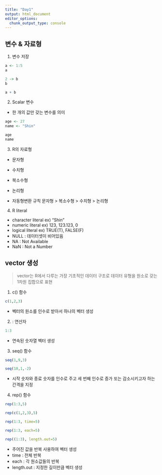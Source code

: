 ```yaml
---
title: "Day1"
output: html_document
editor_options: 
  chunk_output_type: console
---
```

## 변수 & 자료형

1. 변수 저장 
```r
a <- 1:5
a
```
```r
2 -> b
b
```
```r
a + b
```

2. Scalar 변수
  - 한 개의 값만 갖는 변수를 의미
```r
age <- 27
name <- "Shin"

age
name
```

3. R의 자료형
  - 문자형
  - 수치형
  - 복소수형
  - 논리형

* 자동형변환 규칙
문자형 > 복소수형 > 수치형 > 논리형

4. R literal
  - character literal ex) "Shin"
  - numeric literal ex) 123, 123.123, 0
  - logical literal ex) TRUE(T), FALSE(F)
  - NULL : 데이터셋이 비어있음
  - NA : Not Available
  - NaN : Not a Number

## vector 생성
> vector는 R에서 다루는 가장 기초적인 데이터 구조로 데이터 유형을 원소로 갖는 1차원 집합으로 표현

1. c() 함수
```r
c(1,2,3)
```
  - 벡터의 원소를 인수로 받아서 하나의 벡터 생성

2. : 연산자 
```r
1:3
```
  - 연속된 숫자열 벡터 생성

3. seq() 함수
```r
seq(1,9,3)
```
```r
seq(10,1,-2)
```

  - 시작 숫자와 종료 숫자를 인수로 주고 세 번째 인수로 증가 또는 감소시키고자 하는 간격을 지정


4. rep() 함수
```r
rep(1:3,5)
```
```r
rep(c(1,2,3),5)
```
```r
rep(1:3, time=5)
```
```r
rep(1:3, each=5)
```
```r
rep((1:3), length.out=5)
```
  - 주어진 값을 반복 사용하여 벡터 생성
  - time : 전체 반복 
  - each : 각 원소값들의 반복 
  - length.out : 지정한 길이만큼 벡터 생성





